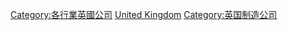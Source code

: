 [[Category:各行業英國公司|Category:各行業英國公司]]
[[Category:各國汽車公司|United Kingdom]]
[[Category:英国制造公司|Category:英国制造公司]]